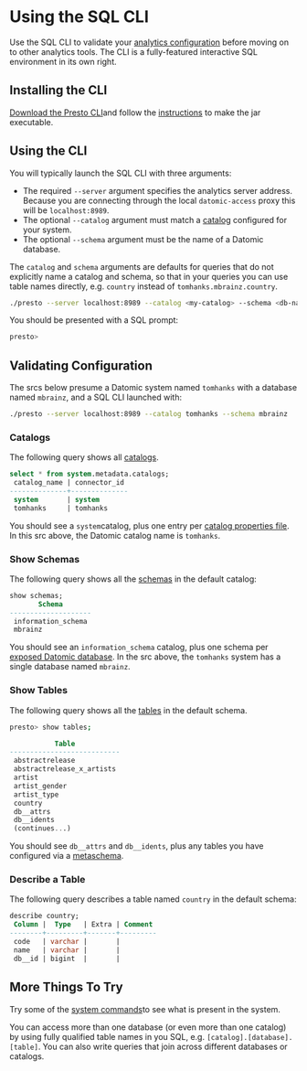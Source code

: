 Using the SQL CLI
=================

Use the SQL CLI to validate your [analytics configuration](analytics-configuring.html) before moving on to other analytics tools. The CLI is a fully-featured interactive SQL environment in its own right.

Installing the CLI
------------------

[Download the Presto CLI](https://repo1.maven.org/maven2/io/prestosql/presto-cli/348/presto-cli-348-executable.jar)and follow the [instructions](https://prestosql.io/docs/current/installation/cli.html) to make the jar executable.





Using the CLI
-------------

You will typically launch the SQL CLI with three arguments:

- The required `--server` argument specifies the analytics server address. Because you are connecting through the local `datomic-access` proxy this will be `localhost:8989`.
- The optional `--catalog` argument must match a [catalog](analytics-configuring.html#configuring-catalog) configured for your system.
- The optional `--schema` argument must be the name of a Datomic database.

The `catalog` and `schema` arguments are defaults for queries that do not explicitly name a catalog and schema, so that in your queries you can use table names directly, e.g. `country` instead of `tomhanks.mbrainz.country`.

```sh
./presto --server localhost:8989 --catalog <my-catalog> --schema <db-name>
```



You should be presented with a SQL prompt:

```sh
presto>
```







Validating Configuration
------------------------

The srcs below presume a Datomic system named `tomhanks` with a database named `mbrainz`, and a SQL CLI launched with:

```sh
./presto --server localhost:8989 --catalog tomhanks --schema mbrainz
```





### Catalogs

The following query shows all [catalogs](analytics-concepts.html#sql-mapping).

```sql
select * from system.metadata.catalogs;
 catalog_name | connector_id 
--------------+--------------
 system       | system       
 tomhanks     | tomhanks  
```



You should see a `system`catalog, plus one entry per [catalog properties file](analytics-configuring.html#configuring-catalog). In this src above, the Datomic catalog name is `tomhanks`.





### Show Schemas

The following query shows all the [schemas](analytics-concepts.html#sql-mapping) in the default catalog:

```sql
show schemas;
       Schema       
--------------------
 information_schema 
 mbrainz   
```



You should see an `information_schema` catalog, plus one schema per [exposed Datomic database](analytics-configuring.html#configuring-catalog). In the src above, the `tomhanks` system has a single database named `mbrainz`.





### Show Tables

The following query shows all the [tables](analytics-concepts.html#sql-mapping) in the default schema.

```sh
presto> show tables;
```



```sql
           Table           
---------------------------
 abstractrelease           
 abstractrelease_x_artists 
 artist                    
 artist_gender             
 artist_type               
 country                   
 db__attrs                 
 db__idents               
 (continues...)
```



You should see `db__attrs` and `db__idents`, plus any tables you have configured via a [metaschema](analytics-concepts.html#metaschemas).





### Describe a Table

The following query describes a table named `country` in the default schema:

```sql
describe country;
 Column |  Type   | Extra | Comment 
--------+---------+-------+---------
 code   | varchar |       |         
 name   | varchar |       |         
 db__id | bigint  |       |         
```









More Things To Try
------------------

Try some of the [system commands](https://prestosql.io/docs/current/connector/system.html)to see what is present in the system.

You can access more than one database (or even more than one catalog) by using fully qualified table names in you SQL, e.g. `[catalog].[database].[table]`. You can also write queries that join across different databases or catalogs.